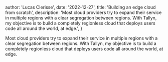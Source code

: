 
  author: 'Lucas Clerisse',
  date: '2022-12-27',
  title: 'Building an edge cloud from scratch',
  description: 'Most cloud providers try to expand their service in multiple regions with a clear segregation between regions. With Tallyn, my objective is to build a completely regionless cloud that deploys users code all around the world, at edge.',
}


Most cloud providers try to expand their service in multiple regions with a clear segregation between regions. With Tallyn, my objective is to build a completely regionless cloud that deploys users code all around the world, at edge.

<Image src={designSystem} alt="" />

